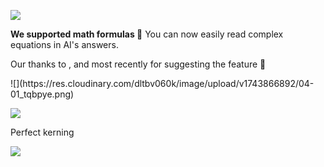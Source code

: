 
![](https://res.cloudinary.com/dltbv060k/image/upload/v1742050492/30-01_bal8rc.png)

**We supported math formulas 🧮**
You can now easily read complex equations in AI's answers. 

Our thanks to <ReleaseUser name="minh"/>, <ReleaseUser name="khoa"/>
and most recently <ReleaseUser name="quang" /> for suggesting the feature 🙇

<ReleaseBuild>
![](https://res.cloudinary.com/dltbv060k/image/upload/v1743866892/04-01_tqbpye.png)

![](https://res.cloudinary.com/dltbv060k/image/upload/v1743866494/04-02_sqiayq.png)

Perfect kerning

![](https://res.cloudinary.com/dltbv060k/image/upload/v1743866283/03-01_sq96r6.png)
</ReleaseBuild>
